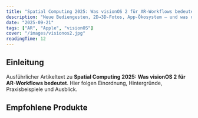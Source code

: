 ```yaml
---
title: "Spatial Computing 2025: Was visionOS 2 für AR-Workflows bedeutet"
description: "Neue Bediengesten, 2D→3D-Fotos, App-Ökosystem – und was das für Entwickler & Creator praktisch heißt."
date: "2025-09-21"
tags: ["AR", "Apple", "visionOS"]
cover: "/images/visionos2.jpg"
readingTime: 12
---
```


## Einleitung

Ausführlicher Artikeltext zu **Spatial Computing 2025: Was visionOS 2 für AR-Workflows bedeutet**. Hier folgen Einordnung, Hintergründe, Praxisbeispiele und Ausblick.

## Empfohlene Produkte
<AmazonBox title="Meta Quest 3 VR/AR Headset" asin="B0CXYZ1234" price="€ 549,00" rating={4.5} />

<AmazonBox title="Apple Vision Pro (US Import)" asin="B0ABCD5678" price="€ 3.499,00" rating={4.5} />

<AuthorBox 
  name="Max Richter"
  avatar="/images/authors/max-richter.jpg"
  bio="Tech-Redakteur mit Fokus auf Audio & Smart-Home. Schreibt seit 2018 über Kopfhörer, Lautsprecher und smarte Energie-Lösungen."
  link="http://smartrichter.de/MaxRichter"
/>